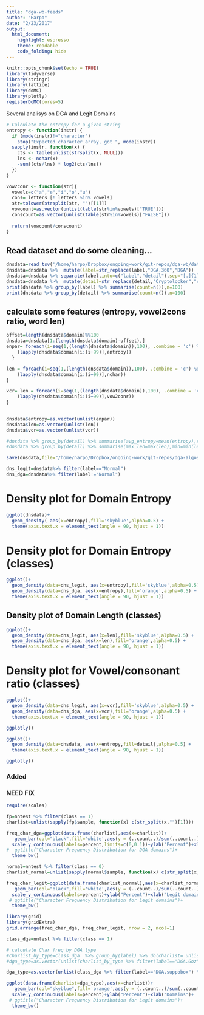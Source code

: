 ```yaml
---
title: "dga-wb-feeds"
author: "Harpo"
date: "2/23/2017"
output: 
  html_document: 
    highlight: espresso
    theme: readable
    code_folding: hide
---
```




```r
knitr::opts_chunk$set(echo = TRUE)
library(tidyverse)
library(stringr)
library(lattice)
library(doMC)
library(plotly)
registerDoMC(cores=5)
```

Several analisys on DGA and Legit Domains


```r
# Calculate the entropy for a given string
entropy <- function(instr) {
  if (mode(instr)!="character")
    stop("Expected character array, got ", mode(instr))
  sapply(instr, function(x) {
    cts <- table(unlist(strsplit(x, NULL)))
    lns <- nchar(x)
    -sum((cts/lns) * log2(cts/lns))    
  })
}

vow2conr <- function(str){
  vowels=c("a","e","i","o","u")
  cons= letters [! letters %in% vowels]
  str=tolower(strsplit(str, "")[[1]])
  vowcount=as.vector(unlist(table(str%in%vowels)["TRUE"]))
  conscount=as.vector(unlist(table(str%in%vowels)["FALSE"]))
  
  return(vowcount/conscount)
}


```


## Read dataset and do some cleaning...

```r
dnsdata=read_tsv('/home/harpo/Dropbox/ongoing-work/git-repos/dga-wb/datasets/whalebone/domaindb-15-03-2017.tsv.gz')
dnsdata=dnsdata %>%  mutate(label=str_replace(label,"DGA.360","DGA"))
dnsdata=dnsdata %>% separate(label,into=c("label","detail"),sep="[.]{1}")
dnsdata=dnsdata %>%  mutate(detail=str_replace(detail,"Cryptolocker","cryptolocker"))
print(dnsdata %>% group_by(label) %>% summarise(count=n()),n=100)
print(dnsdata %>% group_by(detail) %>% summarise(count=n()),n=100)

```


## calculate some features (entropy, vowel2cons ratio, word len)
```r
offset=length(dnsdata$domain)%%100
dnsdata=dnsdata[1:(length(dnsdata$domain)-offset),]
enpar= foreach(i=seq(1,(length(dnsdata$domain)),100), .combine = 'c') %dopar% {
    (lapply(dnsdata$domain[i:(i+99)],entropy))
  }

len = foreach(i=seq(1,(length(dnsdata$domain)),100), .combine = 'c') %dopar% {
    (lapply(dnsdata$domain[i:(i+99)],nchar))
}

vcr= len = foreach(i=seq(1,(length(dnsdata$domain)),100), .combine = 'c') %dopar% {
    (lapply(dnsdata$domain[i:(i+99)],vow2conr))
}

  
dnsdata$entropy=as.vector(unlist(enpar))
dnsdata$len=as.vector(unlist(len))
dnsdata$vcr=as.vector(unlist(vcr))

#dnsdata %>% group_by(detail) %>% summarise(avg_entropy=mean(entropy),sd_entropy=sd(entropy))
#dnsdata %>% group_by(detail) %>% summarise(max_len=max(len),min=min(len))
```

```r
save(dnsdata,file="/home/harpo/Dropbox/ongoing-work/git-repos/dga-algos/data/dga-whalebon-sample.rda")
```

```r
dns_legit=dnsdata%>% filter(label=="Normal")
dns_dga=dnsdata%>% filter(label!="Normal")
```

# Density plot for Domain Entropy
```r
ggplot(dnsdata)+
  geom_density( aes(x=entropy),fill='skyblue',alpha=0.5) + 
  theme(axis.text.x = element_text(angle = 90, hjust = 1))
```




# Density plot for Domain Entropy (classes)
```r
ggplot()+
  geom_density(data=dns_legit, aes(x=entropy),fill='skyblue',alpha=0.5) + 
  geom_density(data=dns_dga, aes(x=entropy),fill='orange',alpha=0.5) + 
  theme(axis.text.x = element_text(angle = 90, hjust = 1))
```

## Density plot of Domain Length  (classes)
```r
ggplot()+
  geom_density(data=dns_legit, aes(x=len),fill='skyblue',alpha=0.5) + 
  geom_density(data=dns_dga, aes(x=len),fill='orange',alpha=0.5) + 
  theme(axis.text.x = element_text(angle = 90, hjust = 1))
```

# Density plot for Vowel/consonant ratio (classes)
```r

ggplot()+
  geom_density(data=dns_legit, aes(x=vcr),fill='skyblue',alpha=0.5) + 
  geom_density(data=dns_dga, aes(x=vcr),fill='orange',alpha=0.5) + 
  theme(axis.text.x = element_text(angle = 90, hjust = 1))

ggplotly()
```

```r
ggplot()+
  geom_density(data=dnsdata, aes(x=entropy,fill=detail),alpha=0.5) + 
  theme(axis.text.x = element_text(angle = 90, hjust = 1))

ggplotly()
```


### Added
### NEED FIX

```r
require(scales)

fp=nntest %>% filter(class == 1)
charlist=unlist(sapply(fp$sample, function(x) c(str_split(x,"")[1])))

freq_char_dga=ggplot(data.frame(charlist),aes(x=charlist))+
   geom_bar(col="black",fill='white',aes(y = (..count..)/sum(..count..)))+
  scale_y_continuous(labels=percent,limits=c(0,0.1))+ylab("Percent")+xlab("DGA domains")+
#  ggtitle("Character Frequency Distribution for DGA domains")+
  theme_bw()
```


```r

normal=nntest %>% filter(class == 0)
charlist_normal=unlist(sapply(normal$sample, function(x) c(str_split(x,"")[1])))

freq_char_legit=ggplot(data.frame(charlist_normal),aes(x=charlist_normal))+
   geom_bar(col="black",fill='white',aes(y = (..count..)/sum(..count..)))+
  scale_y_continuous(labels=percent)+ylab("Percent")+xlab("Legit domains")+
 # ggtitle("Character Frequency Distribution for Legit domains")+
  theme_bw()
```


```r
library(grid)
library(gridExtra)
grid.arrange(freq_char_dga, freq_char_legit, nrow = 2, ncol=1)
```


```r
class_dga=nntest %>% filter(class == 1)

# calculate Char freq by DGA type
#charlist_by_type=class_dga  %>% group_by(label) %>% do(charlist= unlist(sapply(.$sample, function(x) c(str_split(x,"")[1]))))
#dga_type=as.vector(unlist(charlist_by_type %>% filter(label=="DGA.Goz") %>% select(charlist)))

dga_type=as.vector(unlist(class_dga %>% filter(label=="DGA.suppobox") %>%  do(charlist= unlist(sapply(.$sample, function(x) c(str_split(x,"")[1]))))))

ggplot(data.frame(charlist=dga_type),aes(x=charlist))+
   geom_bar(col="skyblue",fill='orange',aes(y = (..count..)/sum(..count..)))+
  scale_y_continuous(labels=percent)+ylab("Percent")+xlab("Domains")+
 # ggtitle("Character Frequency Distribution for Legit domains")+
  theme_bw()

```


